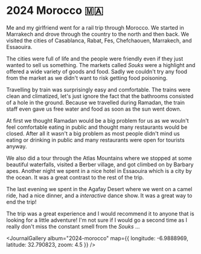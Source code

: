 # 2024 Morocco 🇲🇦

<JournalDate startDate="2024-03-09" endDate="2024-03-22" />

Me and my girlfriend went for a rail trip through Morocco. We started in Marrakech and drove through the country to the north and then back. We visited the cities of Casablanca, Rabat, Fes, Chefchaouen, Marrakech, and Essaouira.

The cities were full of life and the people were friendly even if they just wanted to sell us something. The markets called _Souks_ were a highlight and offered a wide variety of goods and food.
Sadly we couldn't try any food from the market as we didn't want to risk getting food poisoning.

Travelling by train was surprisingly easy and comfortable. The trains were clean and climatized, let's just ignore the fact that the bathrooms consisted of a hole in the ground.
Because we travelled during Ramadan, the train staff even gave us free water and food as soon as the sun went down.

At first we thought Ramadan would be a big problem for us as we wouln't feel comfortable eating in public and thought many restaurants would be closed.
After all it wasn't a big problem as most people didn't mind us eating or drinking in public and many restaurants were open for tourists anyway.

We also did a tour through the Atlas Mountains where we stopped at some beautiful waterfalls, visited a Berber village, and got climbed on by Barbary apes. Another night we spent in a nice hotel in Essaouira which is a city by the ocean. It was a great contrast to the rest of the trip.

The last evening we spent in the Agafay Desert where we went on a camel ride, had a nice dinner, and a _interactive_ dance show. It was a great way to end the trip!

The trip was a great experience and I would recommend it to anyone that is looking for a little adventure!
I'm not sure if I would go a second time as I really don't miss the constant smell from the _Souks_ ...

<JournalGallery
  album="2024-morocco"
  map={{ longitude: -6.9888969, latitude: 32.790823, zoom: 4.5 }}
/>

<OtherJournals current="2024-morocco" />
